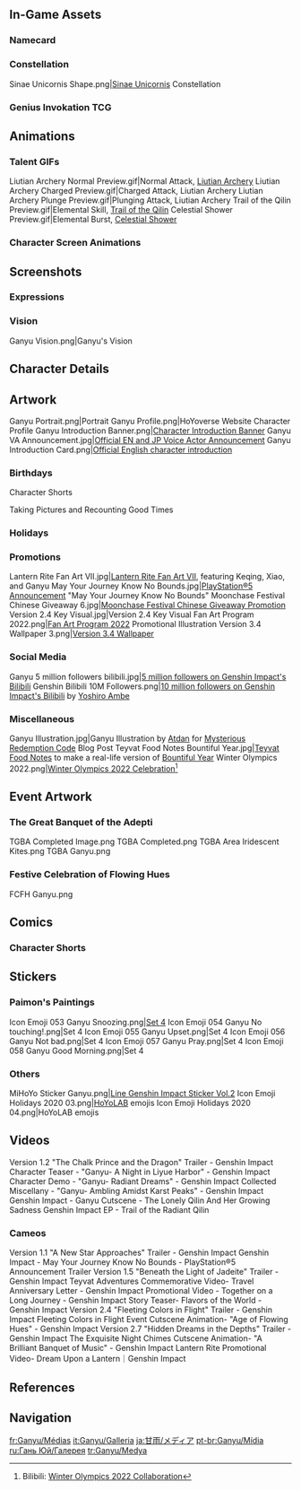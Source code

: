 {{CharacterTabs}}
{{TOC limit}}
==In-Game Assets==
{{Assets}}

===Namecard===
{{Assets/Namecard|Qilin|Ganyu}}

===Constellation===
<gallery>Sinae Unicornis Shape.png|[[Sinae Unicornis]] Constellation</gallery>

===Genius Invokation TCG===
{{Main|Genius Invokation TCG}}
{{Genius Invokation TCG Cards by Featured Gallery}}

==Animations==
===Talent GIFs===
<gallery>
Liutian Archery Normal Preview.gif|Normal Attack, [[Liutian Archery]]
Liutian Archery Charged Preview.gif|Charged Attack, Liutian Archery
Liutian Archery Plunge Preview.gif|Plunging Attack, Liutian Archery
Trail of the Qilin Preview.gif|Elemental Skill, [[Trail of the Qilin]]
Celestial Shower Preview.gif|Elemental Burst, [[Celestial Shower]]
</gallery>

===Character Screen Animations===
{{Preview/CharacterAnimations}}

==Screenshots==
===Expressions===
{{Character Expression|Ganyu|Default|Disappointed|Pensive}}

===Vision===
<gallery>Ganyu Vision.png|Ganyu's Vision</gallery>

==Character Details==
{{Files by Character Gallery|character=Ganyu|Character Details}}

==Artwork==
<gallery>
Ganyu Portrait.png|Portrait
Ganyu Profile.png|HoYoverse Website Character Profile
Ganyu Introduction Banner.png|[https://www.hoyolab.com/article/127394 Character Introduction Banner]
Ganyu VA Announcement.jpg|[https://twitter.com/GenshinImpact/status/1346698011204698113 Official EN and JP Voice Actor Announcement]
Ganyu Introduction Card.png|[https://twitter.com/GenshinImpact/status/1346667812614389760 Official English character introduction]
</gallery>

===Birthdays===
{{Files by Character Gallery|Ganyu Birthday Artwork|character = Ganyu|not1=Character Shorts|not2=Taking Pictures and Recounting Good Times Images}}

;Character Shorts
{{Files by Character Gallery|Ganyu Birthday Artwork|character = Ganyu|not1=Character Birthday Artwork|not2=Taking Pictures and Recounting Good Times Images}}

;Taking Pictures and Recounting Good Times
{{Main|Taking Pictures and Recounting Good Times/Story/Ganyu}}
{{Files by Character Gallery|Ganyu Birthday Artwork|character = Ganyu|not1=Character Shorts|not2=Character Birthday Artwork}}

===Holidays===
{{Files by Character Gallery|Holiday Artwork}}

===Promotions===
<gallery>
Lantern Rite Fan Art VII.jpg|[https://twitter.com/GenshinImpact/status/1362250487437918210 Lantern Rite Fan Art VII], featuring Keqing, Xiao, and Ganyu
May Your Journey Know No Bounds.jpg|[https://twitter.com/GenshinImpact/status/1387165515198599175 PlayStation®5 Announcement] "May Your Journey Know No Bounds"
Moonchase Festival Chinese Giveaway 6.jpg|[https://bbs.mihoyo.com/ys/article/10409719 Moonchase Festival Chinese Giveaway Promotion]
Version 2.4 Key Visual.jpg|Version 2.4 Key Visual
Fan Art Program 2022.png|[https://www.hoyolab.com/article/1943442 Fan Art Program 2022] Promotional Illustration <!--2022-01-15-->
Version 3.4 Wallpaper 3.png|[https://twitter.com/GenshinImpact/status/1623894603383332864 Version 3.4 Wallpaper]
</gallery>

===Social Media===
<gallery>
Ganyu 5 million followers bilibili.jpg|[https://t.bilibili.com/496336896158819455 5 million followers on Genshin Impact's Bilibili]
Genshin Bilibili 10M Followers.png|[https://t.bilibili.com/633298605827948569 10 million followers on Genshin Impact's Bilibili] by [https://twitter.com/y_ambe Yoshiro Ambe]<!-- 2022-03-03 -->
</gallery>

===Miscellaneous===
<gallery>
Ganyu Illustration.jpg|Ganyu Illustration by [https://twitter.com/Atdan86/status/1383695382308265994 Atdan] for [https://twitter.com/GenshinImpact/status/1347755027109093377 Mysterious Redemption Code]
Blog Post Teyvat Food Notes Bountiful Year.jpg|[[Teyvat Food Notes]] to make a real-life version of [[Bountiful Year]]<!--2022-01-31-->
Winter Olympics 2022.png|[https://twitter.com/GenshinImpact/status/1492084726882045961 Winter Olympics 2022 Celebration]<ref>Bilibili: [https://t.bilibili.com/625928209937638751 Winter Olympics 2022 Collaboration]</ref> <!--2022-02-11-->
</gallery>

==Event Artwork==
===The Great Banquet of the Adepti===
{{Main|The Great Banquet of the Adepti}}
<gallery>
TGBA Completed Image.png
TGBA Completed.png
TGBA Area Iridescent Kites.png
TGBA Ganyu.png
</gallery>

===Festive Celebration of Flowing Hues===
{{Main|Festive Celebration of Flowing Hues}}
<gallery>
FCFH Ganyu.png
</gallery>

==Comics==
===Character Shorts===
{{Files by Character Gallery|Character Shorts|character = Ganyu|not1=Ganyu Birthday Artwork}}

==Stickers==
===Paimon's Paintings===
{{Main|Paimon's Paintings}}
<gallery>
Icon Emoji 053 Ganyu Snoozing.png|[[Paimon's Paintings#Set 4|Set 4]]
Icon Emoji 054 Ganyu No touching!.png|Set 4
Icon Emoji 055 Ganyu Upset.png|Set 4
Icon Emoji 056 Ganyu Not bad.png|Set 4
Icon Emoji 057 Ganyu Pray.png|Set 4
Icon Emoji 058 Ganyu Good Morning.png|Set 4
</gallery>

===Others===
<gallery>
MiHoYo Sticker Ganyu.png|[https://store.line.me/stickershop/product/14369332/en Line Genshin Impact Sticker Vol.2]
Icon Emoji Holidays 2020 03.png|[[HoYoLAB]] emojis
Icon Emoji Holidays 2020 04.png|HoYoLAB emojis
</gallery>

==Videos==
<gallery>
Version 1.2 "The Chalk Prince and the Dragon" Trailer - Genshin Impact
Character Teaser - "Ganyu- A Night in Liyue Harbor" - Genshin Impact
Character Demo - "Ganyu- Radiant Dreams" - Genshin Impact
Collected Miscellany - "Ganyu- Ambling Amidst Karst Peaks" - Genshin Impact
Genshin Impact - Ganyu Cutscene - The Lonely Qilin And Her Growing Sadness
Genshin Impact EP - Trail of the Radiant Qilin
</gallery>

===Cameos===
<gallery>
Version 1.1 "A New Star Approaches" Trailer - Genshin Impact
Genshin Impact - May Your Journey Know No Bounds - PlayStation®5 Announcement Trailer
Version 1.5 "Beneath the Light of Jadeite" Trailer - Genshin Impact
Teyvat Adventures Commemorative Video- Travel Anniversary Letter - Genshin Impact
Promotional Video - Together on a Long Journey - Genshin Impact
Story Teaser- Flavors of the World - Genshin Impact
Version 2.4 "Fleeting Colors in Flight" Trailer - Genshin Impact
Fleeting Colors in Flight Event Cutscene Animation- "Age of Flowing Hues" - Genshin Impact
Version 2.7 "Hidden Dreams in the Depths" Trailer - Genshin Impact
The Exquisite Night Chimes Cutscene Animation- "A Brilliant Banquet of Music" - Genshin Impact
Lantern Rite Promotional Video- Dream Upon a Lantern｜Genshin Impact
</gallery>

==References==
{{Reflist}}

==Navigation==
{{Character Navbox|link type=media}}

[[fr:Ganyu/Médias]]
[[it:Ganyu/Galleria]]
[[ja:甘雨/メディア]]
[[pt-br:Ganyu/Mídia]]
[[ru:Гань Юй/Галерея]]
[[tr:Ganyu/Medya]]